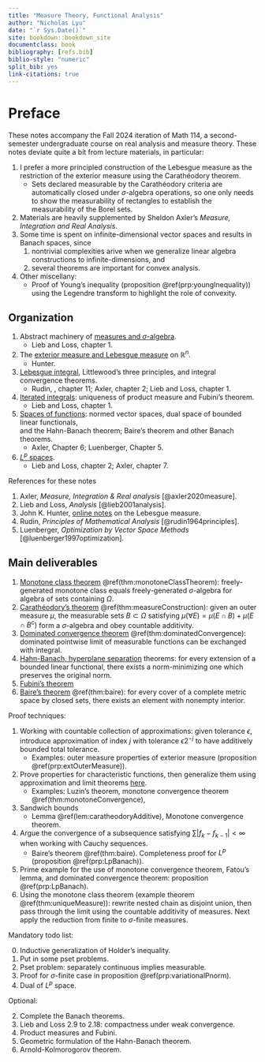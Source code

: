 ```yaml
---
title: "Measure Theory, Functional Analysis"
author: "Nicholas Lyu"
date: "`r Sys.Date()`"
site: bookdown::bookdown_site
documentclass: book
bibliography: [refs.bib]
biblio-style: "numeric"
split_bib: yes
link-citations: true
---
```


\usepackage{cancel}
\usepackage{amsmath}
\usepackage{bm}
\newcommand{\pd}[1]{\partial_{#1}}

\newcommand{\mbb}{\mathbb}
\newcommand{\mbf}{\mathbf}
\newcommand{\mb}{\boldsymbol}
\newcommand{\mrm}{\mathrm}
\newcommand{\mca}{\mathcal}
\newcommand{\mfk}{\mathfrak}
\newcommand{\tr}{\mrm{tr}} 
\newcommand{\df}{\dfrac}
\newcommand{\la}{\langle}
\newcommand{\ra}{\rangle}
\newcommand{\dag}{\dagger}

\newcommand{\Cl}{\mca C}
\newcommand{\Gr}{\mca G}
\newcommand{\Pf}{\mrm{Pf}}
\newcommand{\Pa}{\mca P}
\newcommand{\R}{\mbb R}
\newcommand{\N}{\mbb N}
\newcommand{\F}{\mbb F}
\newcommand{\supp}{\mrm{supp}}

\newcommand{\poly}{\mrm{poly}}



# Preface {-}
These notes accompany the Fall 2024 iteration of Math 114, a second-semester 
undergraduate course on real analysis and measure theory. These notes 
deviate quite a bit from lecture materials, in particular: 

1. I prefer a more principled construction of the Lebesgue measure as the restriction of 
    the exterior measure using the Carathéodory theorem.
    - Sets declared measurable by the Carathéodory criteria are automatically 
    closed under $\sigma$-algebra operations, so 
    one only needs to show the measurability of rectangles 
    to establish the measurability of the Borel sets.
2. Materials are heavily supplemented by Sheldon Axler's 
    _Measure, Integration and Real Analysis_. 
3. Some time is spent on infinite-dimensional vector spaces and 
    results in Banach spaces, since 
    (1) nontrivial complexities arive when we generalize linear algebra 
    constructions to infinite-dimensions, and 
    (2) several theorems are important for convex analysis.
4. Other miscellany:
    - Proof of Young's inequality (proposition \@ref(prp:youngInequality)) 
    using the Legendre transform to highlight the role of convexity. 

## Organization {-}

1. Abstract machinery of [measures and $\sigma$-algebra](#abstractMachinery). 
    - Lieb and Loss, chapter 1. 
2. The [exterior measure and Lebesgue measure](#realMeasures) on $\R^n$. 
    - Hunter. 
3. [Lebesgue integral](#integration), 
    Littlewood's three principles, and integral convergence theorems. 
    - Rudin, , chapter 11; Axler, chapter 2; Lieb and Loss, chapter 1. 
4. [Iterated integrals](#iteratedIntegrals}): uniqueness of product measure 
    and Fubini's theorem. 
    - Lieb and Loss, chapter 1. 
5. [Spaces of functions](#banachSpaces): 
    normed vector spaces, dual space of bounded linear functionals,  
    and the Hahn-Banach theorem; Baire's theorem and other Banach theorems. 
    - Axler, Chapter 6; Luenberger, Chapter 5. 
6. [$L^p$ spaces](#Lpspaces). 
    - Lieb and Loss, chapter 2; Axler, chapter 7. 

References for these notes

1. Axler, _Measure, Integration \& Real analysis_ [@axler2020measure]. 
2. Lieb and Loss, _Analysis_ [@lieb2001analysis]. 
3. John K. Hunter, [online notes](https://www.math.ucdavis.edu/~hunter/measure_theory/measure_notes_ch2.pdf)
    on the Lebesgue measure. 
4. Rudin, _Principles of Mathematical Analysis_ [@rudin1964principles]. 
5. Luenberger, _Optimization by Vector Space Methods_ [@luenberger1997optimization]. 

## Main deliverables {-}

1. <u>Monotone class theorem</u> \@ref(thm:monotoneClassTheorem): 
    freely-generated monotone class equals freely-generated $\sigma$-algebra 
    for algebra of sets containing $\Omega$. 
2. <u>Carathéodory's theorem</u> \@ref(thm:measureConstruction): 
    given an outer measure $\mu$, the measurable sets $B\subset \Omega$ satisfying 
    $\mu(\forall E) = \mu(E\cap B) + \mu(E\cap B^c)$ form a $\sigma$-algebra 
    and obey countable additivity. 
3. <u>Dominated convergence theorem</u> \@ref(thm:dominatedConvergence): 
    dominated pointwise limit of measurable functions can be exchanged with integral.  
4. <u>Hahn-Banach, hyperplane separation</u> theorems:
    for every extension of a bounded linear functional, there exists a 
    norm-minimizing one which preserves the original norm. 
4. <u>Fubini's theorem</u>
5. <u>Baire's theorem</u> \@ref(thm:baire): for 
    every cover of a complete metric space 
    by closed sets, there exists an element with nonempty interior. 

Proof techniques:

1. Working with countable collection of approximations: given tolerance $\epsilon$, 
    introduce approximation of index $j$ with tolerance $\epsilon 2^{-j}$ 
    to have additively bounded total tolerance. 
    - Examples: outer measure properties of 
    exterior measure (proposition \@ref(prp:extOuterMeasure)). 
2. Prove properties for characteristic functions, then generalize them 
    using approximation and limit theorems [here](#realIntegration). 
    - Examples: Luzin's theorem, 
    monotone convergence theorem \@ref(thm:monotoneConvergence),   
3. Sandwich bounds 
    - Lemma \@ref(lem:caratheodoryAdditive), 
    Monotone convergence theorem. 
4. Argue the convergence of a subsequence satisfying $\sum |f_k - f_{k-1}|<\infty$ 
    when working with Cauchy sequences. 
    - Baire's theorem \@ref(thm:baire). 
    Completeness proof for $L^p$ (proposition \@ref(prp:LpBanach)). 
5. Prime example for the use of monotone convergence theorem, Fatou's lemma, 
    and dominated convergence theorem: proposition \@ref(prp:LpBanach). 
4. Using the monotone class theorem (example theorem \@ref(thm:uniqueMeasure)): 
    rewrite nested chain as disjoint union, then pass through the limit 
    using the countable additivity of measures. 
    Next apply the reduction from finite to $\sigma$-finite measures. 


Mandatory todo list: 

0. Inductive generalization of Holder's inequality. 
1. Put in some pset problems. 
1. Pset problem: separately continuous implies measurable. 
2. Proof for $\sigma$-finite case in proposition \@ref(prp:variationalPnorm). 
3. Dual of $L^p$ space. 

Optional: 

2. Complete the Banach theorems. 
2. Lieb and Loss 2.9 to 2.18: compactness under weak convergence. 
1. Product measures and Fubini. 
3. Geometric formulation of the Hahn-Banach theorem. 
3. Arnold-Kolmorogorov theorem. 